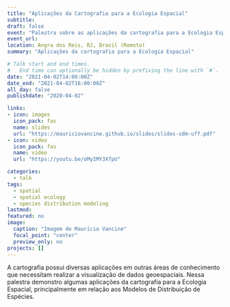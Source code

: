 ```yaml
---
title: "Aplicações da Cartografia para a Ecologia Espacial"
subtitle: 
draft: false
event: "Palestra sobre as aplicações da cartografia para a Ecologia Espacial à convite do Prof. Jackson Martins Rodrigues (UFF)"
event_url: 
location: Angra dos Reis, RJ, Brasil (Remoto)
summary: "Aplicações da cartografia para a Ecologia Espacial"

# Talk start and end times.
#   End time can optionally be hidden by prefixing the line with `#`.
date: "2021-04-02T14:00:00Z"
date_end: "2021-04-02T16:00:00Z"
all_day: false
publishdate: "2020-04-02"

links:
- icon: images
  icon_pack: fas
  name: slides
  url: "https://mauriciovancine.github.io/slides/slides-sdm-uff.pdf"
- icon: video
  icon_pack: fas
  name: video
  url: "https://youtu.be/oMyIMY3X7pU"

categories:
  - talk
tags:
  - spatial
  - spatial ecology
  - species distribution modeling
lastmod: 
featured: no
image:
  caption: "Imagem de Maurício Vancine"
  focal_point: "center"
  preview_only: no
projects: []
---
```


A cartografia possui diversas aplicações em outras áreas de conhecimento que necessitam realizar a visualização de dados geoespaciais. Nessa palestra demonstro algumas aplicações da cartografia para a Ecologia Espacial, principalmente em relação aos Modelos de Distribuição de Espécies.
